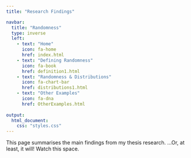 ```yaml
---
title: "Research Findings"

navbar:
  title: "Randomness"
  type: inverse
  left:
    - text: "Home"
      icon: fa-home
      href: index.html
    - text: "Defining Randomness"
      icon: fa-book
      href: definition1.html
    - text: "Randomness & Distributions"
      icon: fa-chart-bar
      href: distributions1.html
    - text: "Other Examples"
      icon: fa-dna
      href: OtherExamples.html
      
output:
  html_document:
    css: "styles.css"
---
```

This page summarises the main findings from my thesis research.
...Or, at least, it will! Watch this space.
